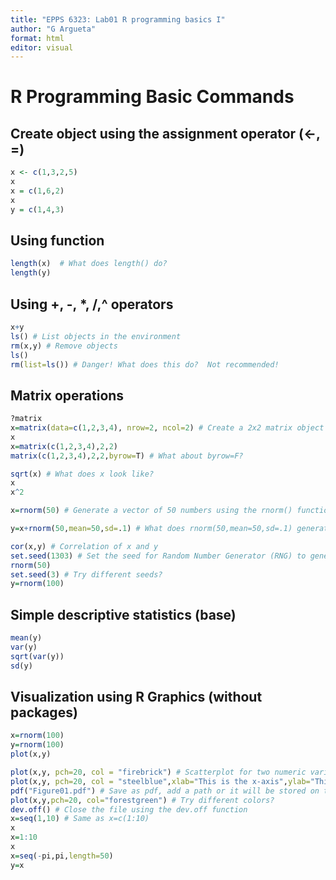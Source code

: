 ---
title: "EPPS 6323: Lab01 R programming basics I"
author: "G Argueta"
format: html
editor: visual
---

# R Programming Basic Commands

## Create object using the assignment operator (\<-, =)

```{r}
x <- c(1,3,2,5)
x
x = c(1,6,2)
x
y = c(1,4,3)
```

## Using function

```{r}
length(x)  # What does length() do?
length(y)
```

## Using +, -, \*, /,\^ operators

```{r}
x+y
ls() # List objects in the environment
rm(x,y) # Remove objects
ls()
rm(list=ls()) # Danger! What does this do?  Not recommended!

```

## Matrix operations

```{r}
?matrix
x=matrix(data=c(1,2,3,4), nrow=2, ncol=2) # Create a 2x2 matrix object
x
x=matrix(c(1,2,3,4),2,2)
matrix(c(1,2,3,4),2,2,byrow=T) # What about byrow=F?

sqrt(x) # What does x look like?
x
x^2

x=rnorm(50) # Generate a vector of 50 numbers using the rnorm() function

y=x+rnorm(50,mean=50,sd=.1) # What does rnorm(50,mean=50,sd=.1) generate?

cor(x,y) # Correlation of x and y
set.seed(1303) # Set the seed for Random Number Generator (RNG) to generate values that are reproducible.
rnorm(50)
set.seed(3) # Try different seeds?
y=rnorm(100)
```

## Simple descriptive statistics (base)

```{r}
mean(y)
var(y)
sqrt(var(y))
sd(y)
```

## Visualization using R Graphics (without packages)

```{r}


x=rnorm(100)
y=rnorm(100)
plot(x,y)

plot(x,y, pch=20, col = "firebrick") # Scatterplot for two numeric variables by default
plot(x,y, pch=20, col = "steelblue",xlab="This is the x-axis",ylab="This is the y-axis",main="Plot of X vs Y") # Add labels
pdf("Figure01.pdf") # Save as pdf, add a path or it will be stored on the project directory
plot(x,y,pch=20, col="forestgreen") # Try different colors?
dev.off() # Close the file using the dev.off function
x=seq(1,10) # Same as x=c(1:10)
x
x=1:10
x
x=seq(-pi,pi,length=50)
y=x

```
